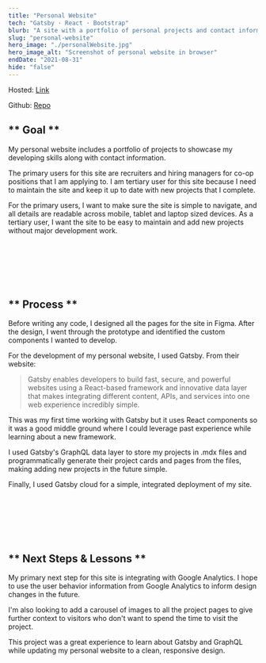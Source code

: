 ```yaml
---
title: "Personal Website"
tech: "Gatsby · React · Bootstrap"
blurb: "A site with a portfolio of personal projects and contact information."
slug: "personal-website"
hero_image: "./personalWebsite.jpg"
hero_image_alt: "Screenshot of personal website in browser"
endDate: "2021-08-31"
hide: "false"
---
```


Hosted: [Link](https://cormaccureton.gatsbyjs.io)

Github: [Repo](https://github.com/Cormac-C/Personal-Site-v2)

## ** Goal **

My personal website includes a portfolio of projects to showcase my developing skills along with contact information.

The primary users for this site are recruiters and hiring managers for co-op positions that I am applying to.
I am tertiary user for this site because I need to maintain the site and keep it up to date with new projects that I complete.

For the primary users, I want to make sure the site is simple to navigate, and all details are readable across mobile, tablet and laptop sized devices.
As a tertiary user, I want the site to be easy to maintain and add new projects without major development work.

<br />
<br />
<br />
<br />
<br />

## ** Process **

Before writing any code, I designed all the pages for the site in Figma.
After the design, I went through the prototype and identified the custom components I wanted to develop.

For the development of my personal website, I used Gatsby.
From their website:

> Gatsby enables developers to build fast, secure, and powerful websites using a React-based framework and innovative data layer that makes integrating different content, APIs, and services into one web experience incredibly simple.

This was my first time working with Gatsby but it uses React components so it was a good middle ground where I could leverage past experience while learning about a new framework.

I used Gatsby's GraphQL data layer to store my projects in .mdx files and programmatically generate their project cards and pages from the files, making adding new projects in the future simple.

Finally, I used Gatsby cloud for a simple, integrated deployment of my site.

<br />
<br />
<br />
<br />
<br />

## ** Next Steps & Lessons **

My primary next step for this site is integrating with Google Analytics.
I hope to use the user behavior information from Google Analytics to inform design changes in the future.

I'm also looking to add a carousel of images to all the project pages to give further context to visitors who don't want to spend the time to visit the project.

This project was a great experience to learn about Gatsby and GraphQL while updating my personal website to a clean, responsive design.

<br />
<br />
<br />
<br />
<br />
